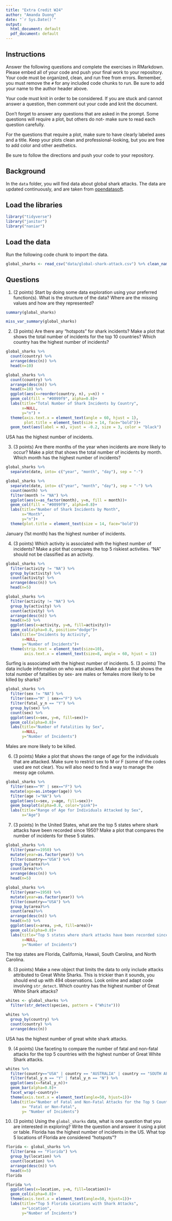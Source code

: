 ```yaml
---
title: "Extra Credit W24"
author: "Amanda Duong"
date: "`r Sys.Date()`"
output:
  html_document: default
  pdf_document: default
---
```


## Instructions
Answer the following questions and complete the exercises in RMarkdown. Please embed all of your code and push your final work to your repository. Your code must be organized, clean, and run free from errors. Remember, you must remove the `#` for any included code chunks to run. Be sure to add your name to the author header above. 

Your code must knit in order to be considered. If you are stuck and cannot answer a question, then comment out your code and knit the document.  

Don't forget to answer any questions that are asked in the prompt. Some questions will require a plot, but others do not- make sure to read each question carefully.  

For the questions that require a plot, make sure to have clearly labeled axes and a title. Keep your plots clean and professional-looking, but you are free to add color and other aesthetics.  

Be sure to follow the directions and push your code to your repository.

## Background
In the `data` folder, you will find data about global shark attacks. The data are updated continuously, and are taken from [opendatasoft](https://public.opendatasoft.com/explore/dataset/global-shark-attack/table/?flg=en-us&disjunctive.country&disjunctive.area&disjunctive.activity).  

## Load the libraries
```r
library("tidyverse")
library("janitor")
library("naniar")
```

## Load the data
Run the following code chunk to import the data.
```r
global_sharks <- read_csv("data/global-shark-attack.csv") %>% clean_names()
```

## Questions
1. (2 points) Start by doing some data exploration using your preferred function(s). What is the structure of the data? Where are the missing values and how are they represented?  
```r
summary(global_sharks)
```
```r
miss_var_summary(global_sharks)
```


2. (3 points) Are there any "hotspots" for shark incidents? Make a plot that shows the total number of incidents for the top 10 countries? Which country has the highest number of incidents?
```r
global_sharks %>%
  count(country) %>%
  arrange(desc(n)) %>%
  head(n=10)
```
```r
global_sharks %>%
  count(country) %>%
  arrange(desc(n)) %>%
  head(n=10) %>%
  ggplot(aes(x=reorder(country, n), y=n)) +
  geom_col(fill = "#0099f9", alpha=0.8)+
  labs(title="Total Number of Shark Incidents by Country", 
       x=NULL, 
       y="n") +
  theme(axis.text.x = element_text(angle = 60, hjust = 1),
        plot.title = element_text(size = 14, face="bold"))+
  geom_text(aes(label = n), vjust = -0.2, size = 3, color = "black")
```
USA has the highest number of incidents. 

3. (3 points) Are there months of the year when incidents are more likely to occur? Make a plot that shows the total number of incidents by month. Which month has the highest number of incidents?
```r
global_sharks %>% 
  separate(date, into= c("year", "month", "day"), sep = "-")
```

```r
global_sharks %>% 
  separate(date, into= c("year", "month", "day"), sep = "-") %>%
  count(month) %>%
  filter(month != "NA") %>%
  ggplot(aes(x=as_factor(month), y=n, fill = month))+
  geom_col(fill = "#0099f9", alpha=0.8)+
  labs(title="Number of Shark Incidents by Month", 
       x="Month", 
       y="n")+
  theme(plot.title = element_text(size = 14, face="bold"))
```
January (1st month) has the highest number of incidents. 

4. (3 points) Which activity is associated with the highest number of incidents? Make a plot that compares the top 5 riskiest activities. "NA" should not be classified as an activity.
```r
global_sharks %>%
  filter(activity != "NA") %>%
  group_by(activity) %>%
  count(activity) %>%
  arrange(desc(n)) %>%
  head(n=5)
```
```r
global_sharks %>%
  filter(activity != "NA") %>%
  group_by(activity) %>%
  count(activity) %>%
  arrange(desc(n)) %>%
  head(n=5) %>%
  ggplot(aes(x=activity, y=n, fill=activity))+
  geom_col(alpha=0.8, position="dodge")+
  labs(title="Incidents by Activity", 
       x=NULL, 
       y="Number of Incidents")+
  theme(strip.text = element_text(size=10),
        axis.text.x = element_text(size=8, angle = 60, hjust = 1))
```

Surfing is associated with the highest number of incidents. 
5. (3 points) The data include information on who was attacked. Make a plot that shows the total number of fatalities by sex- are males or females more likely to be killed by sharks?
```r
global_sharks %>%
  filter(sex != "NA") %>%
  filter(sex=="M" | sex=="F") %>%
  filter(fatal_y_n == "Y") %>%
  group_by(sex) %>%
  count(sex) %>%
  ggplot(aes(x=sex, y=n, fill=sex))+
  geom_col(alpha=0.8)+
  labs(title="Number of Fatalities by Sex",
       x=NULL,
       y="Number of Incidents")
```
Males are more likely to be killed. 

6. (3 points) Make a plot that shows the range of age for the individuals that are attacked. Make sure to restrict sex to M or F (some of the codes used are not clear). You will also need to find a way to manage the messy age column.
```r
global_sharks %>%
  filter(sex=="M" | sex=="F") %>%
  mutate(age=as.integer(age)) %>%
  filter(age !="NA") %>%
  ggplot(aes(x=sex, y=age, fill=sex))+
  geom_boxplot(alpha=0.8, color="pink")+
  labs(title="Range of Age for Individuals Attacked by Sex",
       x="Age")
```


7. (3 points) In the United States, what are the top 5 states where shark attacks have been recorded since 1950? Make a plot that compares the number of incidents for these 5 states.
```r
global_sharks %>%
  filter(year>=1950) %>%
  mutate(year=as.factor(year)) %>%
  filter(country=="USA") %>%
  group_by(area)%>%
  count(area)%>%
  arrange(desc(n)) %>%
  head(n=5)
```
```r
global_sharks %>%
  filter(year>=1950) %>%
  mutate(year=as.factor(year)) %>%
  filter(country=="USA") %>%
  group_by(area)%>%
  count(area)%>%
  arrange(desc(n)) %>%
  head(n=5) %>%
  ggplot(aes(x=area, y=n, fill=area))+
  geom_col(alpha=0.8)+
  labs(title="Top 5 states where shark attacks have been recorded since 1950",
       x=NULL,
       y="Number of Incidents")
```

The top states are Florida, California, Hawaii, South Carolina, and North Carolina.  

8. (3 points) Make a new object that limits the data to only include attacks attributed to Great White Sharks. This is trickier than it sounds, you should end up with 494 observations. Look online and adapt code involving `str_detect`. Which country has the highest number of Great White Shark attacks?
```r
whites <- global_sharks %>%
  filter(str_detect(species, pattern = ("White")))
```

```r
whites %>%
  group_by(country) %>%
  count(country) %>%
  arrange(desc(n))
```
USA has the highest number of great white shark attacks. 

9. (4 points) Use faceting to compare the number of fatal and non-fatal attacks for the top 5 countries with the highest number of Great White Shark attacks.
```r
whites %>%
  filter(country=="USA" | country == "AUSTRALIA" | country == "SOUTH AFRICA" | country == "NEW ZEALAND" | country == "ITALY") %>%
  filter(fatal_y_n == "Y" | fatal_y_n == "N") %>%
  ggplot(aes(x=fatal_y_n))+
  geom_bar(alpha=0.8)+
  facet_wrap(~country)+
  theme(axis.text.x = element_text(angle=50, hjust=1))+
  labs(title="Number of Fatal and Non-Fatal Attacks for the Top 5 Countries with Great White Shark Attacks",
       x= "Fatal or Non-Fatal",
       y= "Number of Incidents")
```


10. (3 points) Using the `global_sharks` data, what is one question that you are interested in exploring? Write the question and answer it using a plot or table. 
Florida has the highest number of incidents in the US. What top 5 locations of Florida are considered "hotspots"?
```r
florida <- global_sharks %>%
  filter(area == "Florida") %>%
  group_by(location) %>%
  count(location) %>%
  arrange(desc(n)) %>%
  head(n=5)
florida
```
```r
florida %>%
  ggplot(aes(x=location, y=n, fill=location))+
  geom_col(alpha=0.8)+
  theme(axis.text.x = element_text(angle=50, hjust=1))+
  labs(title="Top 5 Florida Locations with Shark Attacks",
       x="Location",
       y="Number of Incidents")
```

